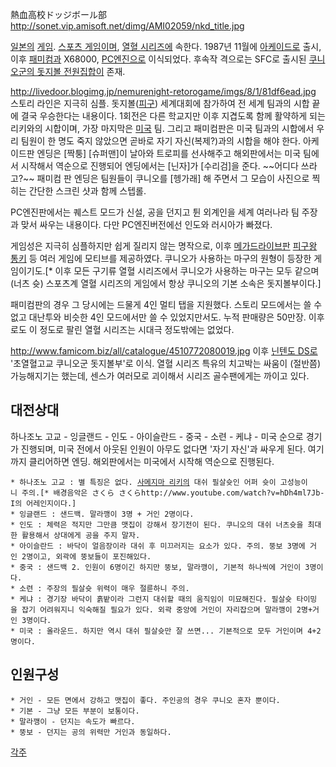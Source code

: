 熱血高校ドッジボール部
http://sonet.vip.amisoft.net/dimg/AMI02059/nkd_title.jpg

[[일본]]의 [[게임]]. [[스포츠 게임]]이며, [[열혈 시리즈]]에 속한다.
1987년 11월에 [[아케이드]]로 출시, 이후 [[패미컴]]과 X68000, [[PC엔진]]으로 이식되었다. 후속작 격으로는 SFC로 출시된 [[쿠니오군의 돗지볼 전원집합]]이 존재.

http://livedoor.blogimg.jp/nemurenight-retorogame/imgs/8/1/81df6ead.jpg
스토리 라인은 지극히 심플. 돗지볼([[피구]]) 세계대회에 참가하여 전 세계 팀과의 시합 끝에 결국 우승한다는 내용이다. 1회전은 다른 학교지만 이후 지겹도록 함께 활약하게 되는 리키와의 시합이며, 가장 마지막은 [[미국]] 팀. 그리고 패미컴판은 미국 팀과의 시합에서 우리 팀원이 한 명도 죽지 않았으면 곧바로 자기 자신(복제?)과의 시합을 해야 한다. 아케이드판 엔딩은 [짝퉁] [슈퍼맨]이 날아와 트로피를 선사해주고 해외판에서는 미국 팀에서 시작해서 역순으로 진행되어 엔딩에서는 [닌자]가 [수리검]을 준다. ~~어디다 쓰라고?~~ 패미컴 판 엔딩은 팀원들이 쿠니오를 [헹가래] 해 주면서 그 모습이 사진으로 찍히는 간단한 스크린 샷과 함께 스텝롤.

PC엔진판에서는 퀘스트 모드가 신설, 공을 던지고 튄 외계인을 세계 여러나라 팀 주장과 맞서 싸우는 내용이다. 다만 PC엔진버전에선 인도와 러시아가 빠졌다.

게임성은 지극히 심플하지만 쉽게 질리지 않는 명작으로, 이후 [[메가드라이브]]판 [[피구왕 통키]] 등 여러 게임에 모티브를 제공하였다. 쿠니오가 사용하는 마구의 원형이 등장한 게임이기도.[* 이후 모든 구기류 열혈 시리즈에서 쿠니오가 사용하는 마구는 모두 같으며(너츠 슛) 스포츠계 열혈 시리즈의 게임에서 항상 쿠니오의 기본 소속은 돗지볼부이다.]

패미컴판의 경우 그 당시에는 드물게 4인 멀티 탭을 지원했다. 스토리 모드에서는 쓸 수 없고 대난투와 비슷한 4인 모드에서만 쓸 수 있었지만서도. 누적 판매량은 50만장. 이후로도 이 정도로 팔린 열혈 시리즈는 시대극 정도밖에는 없었다.

http://www.famicom.biz/all/catalogue/4510772080019.jpg
이후 [[닌텐도 DS]]로 '초열혈고교 쿠니오군 돗지볼부'로 이식. 열혈 시리즈 특유의 치고박는 싸움이 (절반쯤)가능해지기는 했는데, 센스가 여러모로 괴이해서 시리즈 골수팬에게는 까이고 있다.

== 대전상대 ==
하나조노 고교 - 잉글랜드 - 인도 - 아이슬란드 - 중국 - 소련 - 케냐 - 미국 순으로 경기가 진행되며, 미국 전에서 아웃된 인원이 아무도 없다면 '자기 자신'과 싸우게 된다. 여기까지 클리어하면 엔딩. 해외판에서는 미국에서 시작해 역순으로 진행된다.

 * 하나조노 고교 : 별 특징은 없다. [[사메지마 리키]]의 대쉬 필살슛인 어퍼 슛이 고성능이니 주의.[* 배경음악은 さくら さくらhttp://www.youtube.com/watch?v=hDh4ml7Jb-I의 어레인지이다.]
 * 잉글랜드 : 샌드백. 말라깽이 3명 + 거인 2명이다.
 * 인도 : 체력은 적지만 그만큼 맷집이 강해서 장기전이 된다. 쿠니오의 대쉬 너츠슛을 최대한 활용해서 상대에게 공을 주지 말자. 
 * 아이슬란드 : 바닥이 얼음장이라 대쉬 후 미끄러지는 요소가 있다. 주의. 뚱보 3명에 거인 2명이고, 외곽에 뚱보들이 포진해있다.
 * 중국 : 샌드백 2. 인원이 6명이긴 하지만 뚱보, 말라깽이, 기본적 하나씩에 거인이 3명이다.
 * 소련 : 주장의 필살슛 위력이 매우 절륜하니 주의.
 * 케냐 : 경기장 바닥이 흙밭이라 그런지 대쉬할 때의 움직임이 미묘해진다. 필살슛 타이밍을 잡기 어려워지니 익숙해질 필요가 있다. 외곽 중앙에 거인이 자리잡으며 말라깽이 2명+거인 3명이다.
 * 미국 : 올라운드. 하지만 역시 대쉬 필살슛만 잘 쓰면... 기본적으로 모두 거인이며 4+2명이다.

== 인원구성 ==
 * 거인 - 모든 면에서 강하고 맷집이 좋다. 주인공의 경우 쿠니오 혼자 뿐이다.
 * 기본 - 그냥 모든 부분이 보통이다.
 * 말라깽이 - 던지는 속도가 빠르다.
 * 뚱보 - 던지는 공의 위력만 거인과 동일하다.



[[각주]]
